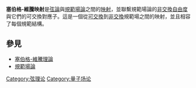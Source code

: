 {{expand|time=2016-08-13T20:13:18+00:00}}
{{unreferenced|time=2016-08-13T20:13:18+00:00}}
'''塞伯格-維騰映射'''是[[弦論|弦論]]與[[規範場論|規範場論]]之間的[[映射|映射]]，並聯繫規範場論的[[非交換幾何|非交換]][[自由度|自由度]]與它們的可交換對應子。這是一個從[[幾何|可交換]]到[[非交換幾何|非交換]]規範場之間的映射，並且相容了每個規範結構。

==參見==
*[[塞伯格-維騰理論|塞伯格-維騰理論]]
*[[規範場論|規範場論]]

{{string theory }}

[[Category:弦理论|Category:弦理论]]
[[Category:量子场论|Category:量子场论]]